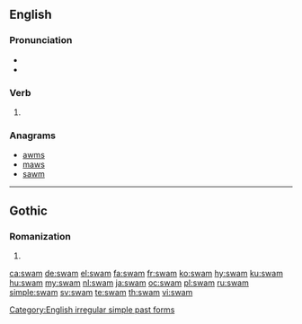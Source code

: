 ==English==

===Pronunciation===
* {{IPA|/swæm/|lang=en}}
* {{rhymes|æm|lang=en}}

===Verb===
{{head|en|verb form}}

# {{en-simple past of|swim}}

===Anagrams===
* [[awms#English|awms]]
* [[maws#English|maws]]
* [[sawm#English|sawm]]

[[Category:English irregular simple past forms]]

----

==Gothic==

===Romanization===
{{got-rom}}

# {{got-romanization of|𐍃𐍅𐌰𐌼}}

[[ca:swam]]
[[de:swam]]
[[el:swam]]
[[fa:swam]]
[[fr:swam]]
[[ko:swam]]
[[hy:swam]]
[[ku:swam]]
[[hu:swam]]
[[my:swam]]
[[nl:swam]]
[[ja:swam]]
[[oc:swam]]
[[pl:swam]]
[[ru:swam]]
[[simple:swam]]
[[sv:swam]]
[[te:swam]]
[[th:swam]]
[[vi:swam]]